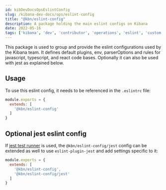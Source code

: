 ```yaml
---
id: kibDevDocsOpsEslintConfig
slug: /kibana-dev-docs/ops/eslint-config
title: "@kbn/eslint-config"
description: A package holding the main eslint configs on Kibana
date: 2022-05-16
tags: ['kibana', 'dev', 'contributor', 'operations', 'eslint', 'custom', 'config']
---
```


This package is used to group and provide the eslint configurations used by the Kibana team.
It defines default plugins, env, parserOptions and rules for javascript, typescript, and react code bases. 
Optionally it can also be used with jest as explained below.

## Usage

To use this eslint config, it needs to be referenced in the `.eslintrc` file:

```javascript
module.exports = {
  extends: [
    '@kbn/eslint-config'
  ]
}
```

## Optional jest eslint config

If [jest test runner](https://facebook.github.io/jest/) is used, 
the `@kbn/eslint-config/jest` config can be extended as well to use 
`eslint-plugin-jest` and add settings specific to it:

```javascript
module.exports = {
  extends: [
    '@kbn/eslint-config',
    '@kbn/eslint-config/jest'
  ]
}
```
